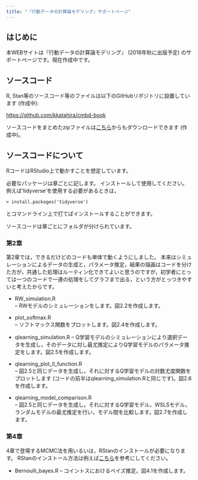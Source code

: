 ```yaml
---
title: "『行動データの計算論モデリング』サポートページ"
---
```


## はじめに

本WEBサイトは『行動データの計算論モデリング』 (2018年秋に出版予定) のサポートページです。現在作成中です。

## ソースコード

R, Stan等のソースコード等のファイルは以下のGitHubリポジトリに設置しています (作成中):

[https://github.com/kkatahira/cmbd-book](https://github.com/kkatahira/cmbd-book)

ソースコードをまとめたzipファイルは[こちら](./codes/qlearning_simulation.zip)からもダウンロードできます (作成中)。


## ソースコードについて

RコードはRStudio上で動かすことを想定しています。

必要なパッケージは章ごとに記します。
インストールして使用してください。
例えば'tidyverse'を使用する必要があるときは，

`> install.packages('tidyverse')`

とコマンドライン上で打てばインストールすることができます。

ソースコードは章ごとにフォルダが分けられています。

### 第2章

第2章では，できるだけどのコードも単体で動くようにしました。
本来はシミュレーションによるデータの生成と，パラメータ推定，結果の描画はコードを分けた方が，共通した処理はルーティン化できてよいと思うのですが，初学者にとっては一つのコードで一連の処理をしてグラフまで出る，という方がとっつきやすいと考えたからです。

- RW_simulation.R	
-- RWモデルのシミュレーションをします。図2.2を作成します。

- plot_softmax.R	
-- ソフトマックス関数をプロットします。図2.4を作成します。

- qlearning_simulation.R
-- Q学習モデルのシミュレーションにより選択データを生成し，そのデータに対し最尤推定によりQ学習モデルのパラメータ推定をします。図2.5を作成します。

- qlearning_plot_ll_function.R	
-- 図2.5と同じデータを生成し，それに対するQ学習モデルの対数尤度関数をプロットします (コードの前半はqlearning_simulation.Rと同じです)。図2.6を作成します。

- qlearning_model_comparison.R	
-- 図2.5と同じデータを生成し，それに対するQ学習モデル，WSLSモデル，ランダムモデルの最尤推定を行い，モデル間を比較します。図2.7を作成します。

### 第4章

4章で登場するMCMC法を用いるいは，RStanのインストールが必要になります。
RStanのインストール方法は例えば[こちら](https://github.com/stan-dev/rstan/wiki/RStan-Getting-Started-(Japanese))を参考にしてください。

- Bernoulli_bayes.R
-- コイントスにおけるベイズ推定。図4.1を作成します。


